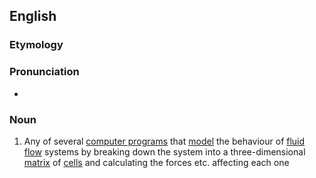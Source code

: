 ==English==

===Etymology===
{{prefix|hydro|code}}

===Pronunciation===
*{{audio|en-uk-hydrocode.ogg|Audio (UK)|lang=en}}

===Noun===
{{en-noun}}

# {{context|computing|lang=en}} Any of several [[computer program]]s that [[model]] the behaviour of [[fluid]] [[flow]] systems by breaking down the system into a three-dimensional [[matrix]] of [[cell]]s and calculating the forces etc. affecting each one